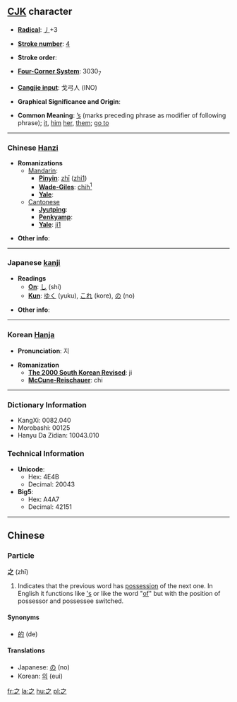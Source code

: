 ==[[CJK]] character==

* '''[[Wiktionary:Chinese radical index| Radical]]''': [[Wiktionary:Chinese radical index 丿|丿]]+3

* '''[[Wiktionary:Chinese total strokes index|Stroke number]]''': [[Wiktionary:Chinese total strokes index 4|4]]

* '''Stroke order''': 

* '''[[Wiktionary:Chinese four corner index|Four-Corner System]]''': 3030<sub>7</sub>

* '''[[Wiktionary:Chinese Cangjie index|Cangjie input]]''': 戈弓人 (INO)

* '''Graphical Significance and Origin''': 

* '''Common Meaning''': [['s|’s]] (marks preceding phrase as modifier of following phrase); [[it]], [[him]] [[her]], [[them]]; [[go to]]

----

=== Chinese [[Hanzi]] ===

* '''Romanizations'''
** [[Mandarin]]:
*** '''[[Pinyin]]''': [[zhī]] ([[zhi1]])
*** '''[[Wade-Giles]]''': [[chih1|chih<sup>1</sup>]]
*** '''[[Yale]]''': 
**[[Cantonese]]
***'''[[Jyutping]]''':
***'''[[Penkyamp]]''': 
***'''[[Yale]]''': [[ji1]]

* '''Other info''': 

----

=== Japanese [[kanji]] ===

* '''Readings'''
** '''[[On]]''': [[し]] (shi)
** '''[[Kun]]''': [[ゆく]] (yuku), [[これ]] (kore), [[の]] (no)

* '''Other info''':  

----

=== Korean [[Hanja]] ===

* '''Pronunciation''': 지

* '''Romanization'''
** '''[[The 2000 South Korean Revised Romanization|The 2000 South Korean Revised]]''': ji
** '''[[McCune-Reischauer]]''': chi

----

=== Dictionary Information ===

* KangXi: 0082.040
* Morobashi: 00125
* Hanyu Da Zidian: 10043.010

=== Technical Information ===

* '''Unicode''':
** Hex: 4E4B
** Decimal: 20043
* '''Big5''':
** Hex: A4A7
** Decimal: 42151

----

==Chinese==
===Particle===
'''之''' (zhī)

# Indicates that the previous word has [[possessive|possession]] of the next one. In English it functions like [['s]] or like the word "[[of]]" but with the position of possessor and possessee switched.

====Synonyms====
*[[的]] (de)

====Translations====
*Japanese: [[の]] (no)
*Korean: [[의]] (eui)

[[fr:之]]
[[la:之]]
[[hu:之]]
[[pl:之]]